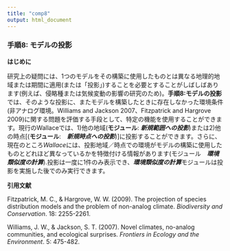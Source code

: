 ```yaml
---
title: "comp8"
output: html_document
---
```


### **手順8: モデルの投影**

**はじめに**

研究上の疑問には、1つのモデルをその構築に使用したものとは異なる地理的地域または期間に適用(または「投影」)することを必要とすることがしばしばあります(例えば、侵略種または気候変動の影響の研究のため)。**手順8:モデルの投影**では、そのような投影に、またモデルを構築したときに存在しなかった環境条件(非アナログ環境。Williams and Jackson 2007、Fitzpatrick and Hargrove 2009)に関する問題を評価する手段として、特定の機能を使用することができます。現行のWallaceでは、1)他の地域(**モジュール**: ***新規範囲への投影***)または2)他の時点[(**モジュール**:　***新規時点への投影***)]に投影することができます。さらに、現在のところ*Wallace*には、投影地域／時点での環境がモデルの構築に使用したものとどれほど異なっているかを特徴付ける情報があります(モジュール　***環境類似度の計算***).投影は一度に1件のみ表示でき、***環境類似度の計算***モジュールは投影を実施した後でのみ実行できます。

**引用文献**

Fitzpatrick, M. C., & Hargrove, W. W. (2009). The projection of species distribution models and the problem of non-analog climate. *Biodiversity and Conservation*. 18: 2255-2261.

Williams, J. W., & Jackson, S. T. (2007). Novel climates, no-analog communities, and ecological surprises. *Frontiers in Ecology and the Environment*. 5: 475-482.
